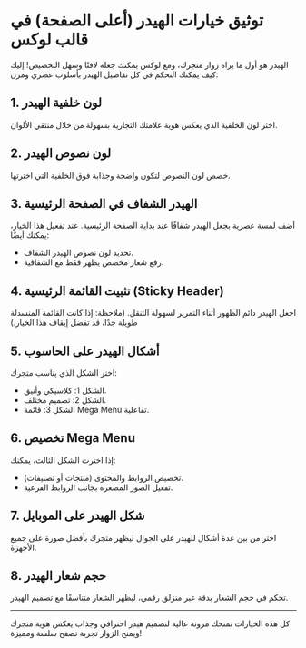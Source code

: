 # توثيق خيارات الهيدر (أعلى الصفحة) في قالب لوكس

الهيدر هو أول ما يراه زوار متجرك، ومع لوكس يمكنك جعله لافتًا وسهل التخصيص! إليك كيف يمكنك التحكم في كل تفاصيل الهيدر بأسلوب عصري ومرن:

## 1. لون خلفية الهيدر
اختر لون الخلفية الذي يعكس هوية علامتك التجارية بسهولة من خلال منتقي الألوان.

## 2. لون نصوص الهيدر
خصص لون النصوص لتكون واضحة وجذابة فوق الخلفية التي اخترتها.

## 3. الهيدر الشفاف في الصفحة الرئيسية
أضف لمسة عصرية بجعل الهيدر شفافًا عند بداية الصفحة الرئيسية. عند تفعيل هذا الخيار، يمكنك أيضًا:
- تحديد لون نصوص الهيدر الشفاف.
- رفع شعار مخصص يظهر فقط مع الشفافية.

## 4. تثبيت القائمة الرئيسية (Sticky Header)
اجعل الهيدر دائم الظهور أثناء التمرير لسهولة التنقل. (ملاحظة: إذا كانت القائمة المنسدلة طويلة جدًا، قد تفضل إيقاف هذا الخيار.)

## 5. أشكال الهيدر على الحاسوب
اختر الشكل الذي يناسب متجرك:
- الشكل 1: كلاسيكي وأنيق.
- الشكل 2: تصميم مختلف.
- الشكل 3: قائمة Mega Menu تفاعلية.

## 6. تخصيص Mega Menu
إذا اخترت الشكل الثالث، يمكنك:
- تخصيص الروابط والمحتوى (منتجات أو تصنيفات).
- تفعيل الصور المصغرة بجانب الروابط الفرعية.

## 7. شكل الهيدر على الموبايل
اختر من بين عدة أشكال للهيدر على الجوال ليظهر متجرك بأفضل صورة على جميع الأجهزة.

## 8. حجم شعار الهيدر
تحكم في حجم الشعار بدقة عبر منزلق رقمي، ليظهر الشعار متناسقًا مع تصميم الهيدر.

---

كل هذه الخيارات تمنحك مرونة عالية لتصميم هيدر احترافي وجذاب يعكس هوية متجرك ويمنح الزوار تجربة تصفح سلسة ومميزة!
